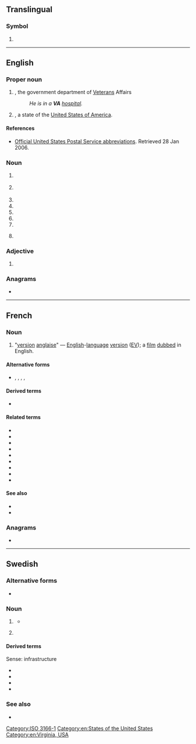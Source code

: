 {{also|Appendix:Variations of "va"}}
==Translingual==

===Symbol===
{{mul-symbol}}

# {{n-g|The [[ISO]] 3166-1 two-letter (alpha-2) code for the [[Holy See]].}}

[[Category:ISO 3166-1]]

----

==English==
{{wikipedia}}

===Proper noun===
{{en-proper noun}}

# {{lb|en|US|government}} {{initialism of|en|[[veteran|Veterans]] [[administration|Administration]]|nodot=1}}, the government department of [[Veteran]]s Affairs
#: ''He is in a '''VA''' [[hospital]].''
# {{abbreviation of|en|Virginia|nodot=1}}, a state of the [[United States of America]].

====References====
* {{sense|Virginia}} [https://web.archive.org/web/20070225150423/http://www.usps.com/ncsc/lookups/abbreviations.html Official United States Postal Service abbreviations]. Retrieved 28 Jan 2006.

===Noun===
{{en-noun|~}}

# {{lb|en|management}} {{initialism of|en|[[value]] [[analysis]]}}
# {{lb|en|music}} {{initialism of|en|[[various]] [[artist]]s}}
# {{initialism of|en|voice artist}}
# {{initialism of|en|voice actor}}
# {{initialism of|en|voice actress}}
# {{initialism of|en|volt-ampere}}
# {{initialism of|en|virtual assistant}}
# {{lb|en|electronics}} {{initialism of|en|vertical alignment|gloss=LCD screen technology}}
#: {{cot|en|IPS|TN}}

===Adjective===
{{en-adj|-}}

# {{lb|en|UK|education}} {{initialism of|en|[[voluntary aided school|voluntary aided]]}}

===Anagrams===
* {{anagrams|en|a=av|A-V|A/V|AV|Av|Av.|av|av.}}

[[Category:en:States of the United States]]
[[Category:en:Virginia, USA]]

----

==French==

===Noun===
{{head|fr|noun}}

# {{lb|fr|initialism|film}} "[[version]] [[anglaise]]" — [[English]]-[[language]] [[version]] ([[EV]]); a [[film]] [[dubbed]] in English.

====Alternative forms====
* {{l|fr|V.A.}}, {{l|fr|V. A.}}, {{l|fr|va}}, {{l|fr|v.a.}}, {{l|fr|v. a.}}

====Derived terms====
* {{l|fr|VASTF}}

====Related terms====
* {{l|fr|VOSTA}}
* {{l|fr|VOFSTA}}
* {{l|fr|VFSTA}}
* {{l|fr|VOSTF}}
* {{l|fr|VOASTF}}
* {{l|fr|VOA}}
* {{l|fr|VOF}}
* {{l|fr|VF}}
* {{l|fr|VO}}

====See also====
* {{l|fr|STA}}
* {{l|fr|STF}}

===Anagrams===
* {{l|fr|av.}}

----

==Swedish==

===Alternative forms===
* {{l|sv|va}}

===Noun===
{{sv-noun|c}}

# {{lb|sv|infrastructure}} {{initialism of|sv|[[vatten]] [[och]] [[avlopp]]||water and sewer}}
#* {{quote-web|1=sv|year=2022|work=Ljungby Kommun|title=VA-arbeten på Östra Torg|url=https://www.ljungby.se/sv/trafik-och-samhallsplanering/aktuella-projekt/infrastrukturprojekt/va-arbeten-ostra-torg/|text=Ledningsnätet för '''VA''', el, fjärrvärme och fiber ska läggas om inför framtida byggnation [...]|t=The pipe network for '''water and sewer''', electricity, district heating and fiber will be rerouted for future construction [...]}}
# {{initialism of|sv|[[virtuell assistent]]||virtual assistant}}
#:{{coord|sv|PA|t1=personal assistant}}

====Derived terms====
Sense: infrastructure
* {{l|sv|VA-avgift||water and sewer fee}}
* {{l|sv|VA-ledning||water and sewer pipe}}
* {{l|sv|VA-nämnd||water and sewer board}}
* {{l|sv|VA-nät||water and sewer network}}

===See also===
* {{l|sv|va||what?; huh?; was; be}}